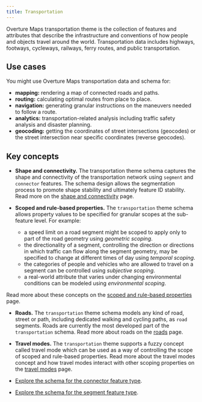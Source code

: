 ```yaml
---
title: Transportation
---
```




Overture Maps transportation theme is the collection of features and attributes that describe the infrastructure and conventions of how people and objects travel around the world. Transportation data includes highways, footways, cycleways, railways, ferry routes, and public transportation.


## Use cases

You might use Overture Maps transportation data and schema for:

- **mapping:** rendering a map of connected roads and paths.
- **routing:** calculating optimal routes from place to place.
- **navigation:** generating granular instructions on the maneuvers needed to
  follow a route.
- **analytics:** transportation-related analysis including traffic safety
  analysis and disaster planning.
- **geocoding:** getting the coordinates of street intersections (geocodes) or
  the street intersection near specific coordinates (reverse geocodes).

## Key concepts

- **Shape and connectivity.** The transportation theme schema captures the shape
and connectivity of the transportation network using `segment` and `connector`
features. The schema design allows the segmentation process to promote shape
stability and ultimately feature ID stability. Read more on the [shape and connectivity](/schema/attributes/transportation/shape-connectivity) page.

- **Scoped and rule-based properties.** The `transportation` theme schema allows property values to be specified for granular scopes at the sub-feature level. For example:
  - a speed limit on a road segment might be scoped to apply only to part of the
  road geometry using _geometric scoping_.
  - the directionality of a segment, controlling the direction or directions in
  which traffic can flow along the segment geometry, may be specified to change
  at different times of day using _temporal scoping_.
  - the categories of people and vehicles who are allowed to travel on a segment
  can be controlled using _subjective scoping_.
  - a real-world attribute that varies under changing environmental conditions can
  be modeled using _environmental scoping_.

Read more about these concepts on the [scoped and rule-based properties](/schema/attributes/scoping-rules) page.

- **Roads.** The `transportation` theme schema models any kind of road, street or
path, including dedicated walking and cycling paths, as `road` segments. Roads
are currently the most developed part of the `transportation` schema. Read more about roads on the [roads](/schema/attributes/transportation/roads) page.

- **Travel modes.** The `transportation` theme supports a fuzzy concept called
travel mode which can be used as a way of controlling the scope of scoped
and rule-based properties. Read more about the travel modes concept and how travel modes interact with other scoping properties on the [travel modes](/schema/attributes/transportation/travel-modes) page.

- [Explore the schema for the connector feature type](/schema/reference/transportation/connector).
- [Explore the schema for the segment feature type](/schema/reference/transportation/segment).
